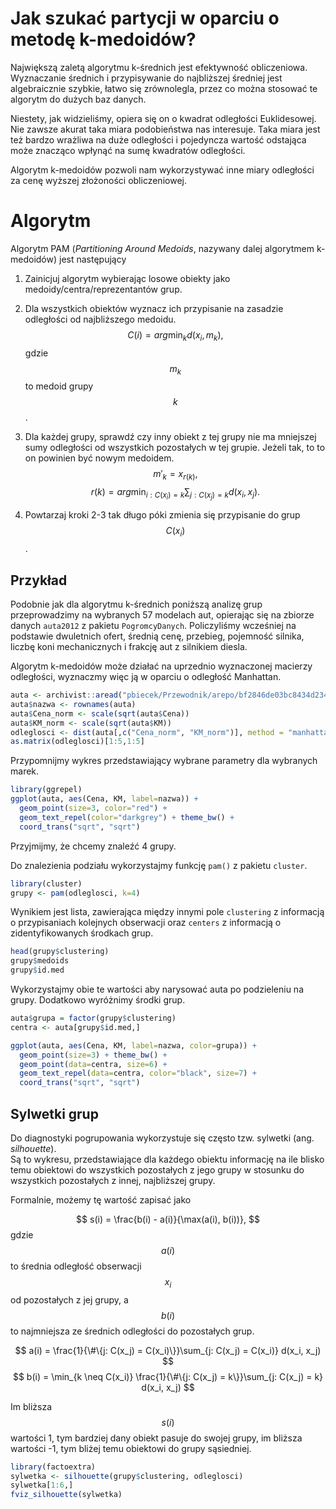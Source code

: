 # Jak szukać partycji w oparciu o metodę k-medoidów?

Największą zaletą algorytmu k-średnich jest efektywność obliczeniowa. Wyznaczanie średnich i przypisywanie do najbliższej średniej jest algebraicznie szybkie, łatwo się zrównolegla, przez co można stosować te algorytm do dużych baz danych. 

Niestety, jak widzieliśmy, opiera się on o kwadrat odległości Euklidesowej. Nie zawsze akurat taka miara podobieństwa nas interesuje. Taka miara jest też bardzo wrażliwa na duże odległości i pojedyncza wartość odstająca może znacząco wpłynąć na sumę kwadratów odległości.

Algorytm k-medoidów pozwoli nam wykorzystywać inne miary odległości za cenę wyższej złożoności obliczeniowej.


# Algorytm

Algorytm PAM (*Partitioning Around Medoids*, nazywany dalej algorytmem k-medoidów) jest następujący

1. Zainicjuj algorytm wybierając losowe obiekty jako medoidy/centra/reprezentantów grup.

2. Dla wszystkich obiektów wyznacz ich przypisanie na zasadzie odległości od najbliższego medoidu. 
$$
C(i) = arg\min_k d(x_i, m_k),
$$
gdzie $$m_k$$ to medoid grupy $$k$$.

3. Dla każdej grupy, sprawdź czy inny obiekt z tej grupy nie ma mniejszej sumy odległości od wszystkich pozostałych w tej grupie. Jeżeli tak, to to on powinien być nowym medoidem.
$$
m'_k = x_{r(k)},
$$
$$
r(k) = arg\min_{i: C(x_i) = k} \sum_{j: C(x_j) = k} d(x_i, x_j).
$$

4. Powtarzaj kroki 2-3 tak długo póki zmienia się przypisanie do grup $$C(x_i)$$. 


## Przykład

Podobnie jak dla algorytmu k-średnich poniższą analizę grup przeprowadzimy na wybranych 57 modelach aut, opierając się na zbiorze danych `auta2012` z pakietu `PogromcyDanych`. Policzyliśmy wcześniej na podstawie dwuletnich ofert, średnią cenę, przebieg, pojemność silnika, liczbę koni mechanicznych i frakcję aut z silnikiem diesla. 

Algorytm k-medoidów może działać na uprzednio wyznaczonej macierzy odległości, wyznaczmy więc ją w oparciu o odległość Manhattan.

```r
auta <- archivist::aread("pbiecek/Przewodnik/arepo/bf2846de03bc8434d234b08fd2e31694")
auta$nazwa <- rownames(auta)
auta$Cena_norm <- scale(sqrt(auta$Cena))
auta$KM_norm <- scale(sqrt(auta$KM))
odleglosci <- dist(auta[,c("Cena_norm", "KM_norm")], method = "manhattan")
as.matrix(odleglosci)[1:5,1:5]
```

Przypomnijmy wykres przedstawiający wybrane parametry dla wybranych marek.

```r
library(ggrepel)
ggplot(auta, aes(Cena, KM, label=nazwa)) +
  geom_point(size=3, color="red") +
  geom_text_repel(color="darkgrey") + theme_bw() +
  coord_trans("sqrt", "sqrt")
```

Przyjmijmy, że chcemy znaleźć 4 grupy. 

Do znalezienia podziału wykorzystajmy funkcję `pam()` z pakietu `cluster`.

```r
library(cluster)
grupy <- pam(odleglosci, k=4)
```

Wynikiem jest lista, zawierająca między innymi pole `clustering` z informacją o przypisaniach kolejnych obserwacji oraz `centers` z informacją o zidentyfikowanych środkach grup.

```r
head(grupy$clustering)
grupy$medoids
grupy$id.med
```

Wykorzystajmy obie te wartości aby narysować auta po podzieleniu na grupy. Dodatkowo wyróżnimy środki grup.

```r
auta$grupa = factor(grupy$clustering)
centra <- auta[grupy$id.med,]

ggplot(auta, aes(Cena, KM, label=nazwa, color=grupa)) +
  geom_point(size=3) + theme_bw() +
  geom_point(data=centra, size=6) +
  geom_text_repel(data=centra, color="black", size=7) + 
  coord_trans("sqrt", "sqrt")
```

## Sylwetki grup

Do diagnostyki pogrupowania wykorzystuje się często tzw. sylwetki (ang. *silhouette*).  
Są to wykresu, przedstawiające dla każdego obiektu informację na ile blisko temu obiektowi do wszystkich pozostałych z jego grupy w stosunku do wszystkich pozostałych z innej, najbliższej grupy.

Formalnie, możemy tę wartość zapisać jako 

$$
s(i) = \frac{b(i) - a(i)}{\max(a(i), b(i))},
$$
gdzie $$a(i)$$ to średnia odległość obserwacji $$x_i$$ od pozostałych z jej grupy, a $$b(i)$$ to najmniejsza ze średnich odległości do pozostałych grup.

$$
a(i) = \frac{1}{\#\{j: C(x_j) = C(x_i)\}}\sum_{j: C(x_j) = C(x_i)} d(x_i, x_j)
$$
$$
b(i) = \min_{k \neq C(x_i)} \frac{1}{\#\{j: C(x_j) = k\}}\sum_{j: C(x_j) = k} d(x_i, x_j)
$$

Im bliższa $$s(i)$$ wartości 1, tym bardziej dany obiekt pasuje do swojej grupy, im bliższa wartości -1, tym bliżej temu obiektowi do grupy sąsiedniej.


```r
library(factoextra)
sylwetka <- silhouette(grupy$clustering, odleglosci)
sylwetka[1:6,]
fviz_silhouette(sylwetka)
```

